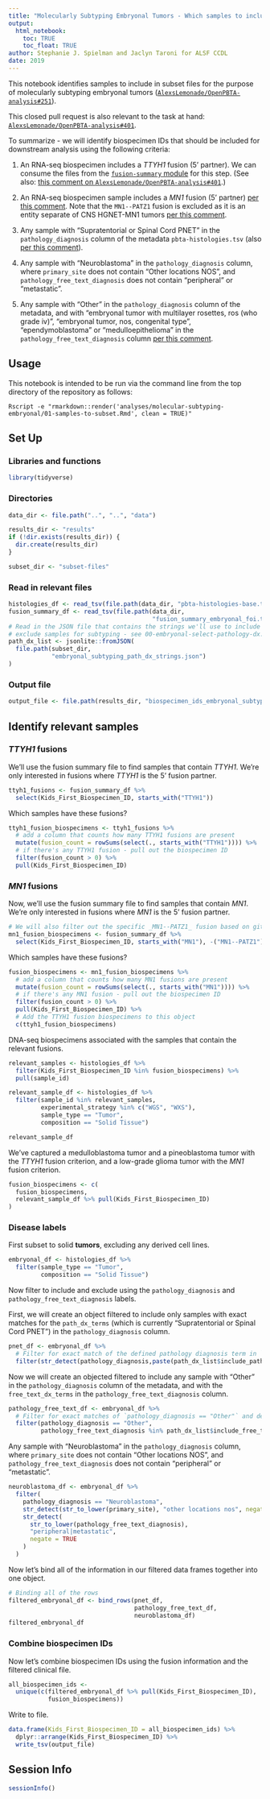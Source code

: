 ```yaml
---
title: "Molecularly Subtyping Embryonal Tumors - Which samples to include?"
output: 
  html_notebook:
    toc: TRUE
    toc_float: TRUE
author: Stephanie J. Spielman and Jaclyn Taroni for ALSF CCDL
date: 2019
---
```


This notebook identifies samples to include in subset files for the purpose of molecularly subtyping embryonal tumors ([`AlexsLemonade/OpenPBTA-analysis#251`](https://github.com/AlexsLemonade/OpenPBTA-analysis/issues/251)).

This closed pull request is also relevant to the task at hand: [`AlexsLemonade/OpenPBTA-analysis#401`](https://github.com/AlexsLemonade/OpenPBTA-analysis/pull/401).

To summarize - we will identify biospecimen IDs that should be included for downstream analysis using the following criteria:

1. An RNA-seq biospecimen includes a _TTYH1_ fusion (5' partner).
   We can consume the files from the [`fusion-summary` module](../fusion-summary/) for this step.
   (See also: [this comment on `AlexsLemonade/OpenPBTA-analysis#401`](https://github.com/AlexsLemonade/OpenPBTA-analysis/pull/401#issuecomment-573669727).)
   
2. An RNA-seq biospecimen sample includes a _MN1_ fusion (5' partner) [per this comment](https://github.com/AlexsLemonade/OpenPBTA-analysis/pull/785#issuecomment-695015488).
  Note that the `MN1--PATZ1` fusion is excluded as it is an entity separate of CNS HGNET-MN1 tumors [per this comment](https://github.com/AlexsLemonade/OpenPBTA-analysis/pull/788#discussion_r495302880).

3. Any sample with "Supratentorial or Spinal Cord PNET" in the `pathology_diagnosis` column of the metadata `pbta-histologies.tsv` (also [per this comment](https://github.com/AlexsLemonade/OpenPBTA-analysis/issues/752#issuecomment-697000066)).

4. Any sample with "Neuroblastoma" in the `pathology_diagnosis` column, where `primary_site` does not contain "Other locations NOS", and `pathology_free_text_diagnosis` does not contain "peripheral" or "metastatic".

5. Any sample with "Other" in the `pathology_diagnosis` column of the metadata, and with "embryonal tumor with multilayer rosettes, ros (who grade iv)", "embryonal tumor, nos, congenital type", "ependymoblastoma" or "medulloepithelioma" in the `pathology_free_text_diagnosis` column [per this comment](https://github.com/AlexsLemonade/OpenPBTA-analysis/issues/752#issuecomment-697000066).

## Usage

This notebook is intended to be run via the command line from the top directory
of the repository as follows:

```
Rscript -e "rmarkdown::render('analyses/molecular-subtyping-embryonal/01-samples-to-subset.Rmd', clean = TRUE)"
```

## Set Up

### Libraries and functions

```r
library(tidyverse)
```

### Directories

```r
data_dir <- file.path("..", "..", "data")

results_dir <- "results"
if (!dir.exists(results_dir)) {
  dir.create(results_dir)
}

subset_dir <- "subset-files"
```

### Read in relevant files

```r
histologies_df <- read_tsv(file.path(data_dir, "pbta-histologies-base.tsv"), guess_max = 10000)
fusion_summary_df <- read_tsv(file.path(data_dir,
                                        "fusion_summary_embryonal_foi.tsv"))
# Read in the JSON file that contains the strings we'll use to include or
# exclude samples for subtyping - see 00-embryonal-select-pathology-dx.Rmd
path_dx_list <- jsonlite::fromJSON(
  file.path(subset_dir, 
            "embryonal_subtyping_path_dx_strings.json")
)
```

### Output file

```r
output_file <- file.path(results_dir, "biospecimen_ids_embryonal_subtyping.tsv")
```

## Identify relevant samples

### _TTYH1_ fusions

We'll use the fusion summary file to find samples that contain _TTYH1_.
We're only interested in fusions where _TTYH1_ is the 5' fusion partner.

```r
ttyh1_fusions <- fusion_summary_df %>%
  select(Kids_First_Biospecimen_ID, starts_with("TTYH1"))
```

Which samples have these fusions?

```r
ttyh1_fusion_biospecimens <- ttyh1_fusions %>%
  # add a column that counts how many TTYH1 fusions are present
  mutate(fusion_count = rowSums(select(., starts_with("TTYH1")))) %>%
  # if there's any TTYH1 fusion - pull out the biospecimen ID
  filter(fusion_count > 0) %>%
  pull(Kids_First_Biospecimen_ID)
```

### _MN1_ fusions

Now, we'll use the fusion summary file to find samples that contain _MN1_.
We're only interested in fusions where _MN1_ is the 5' fusion partner.

```r
# We will also filter out the specific _MN1--PATZ1_ fusion based on github comment: https://github.com/AlexsLemonade/OpenPBTA-analysis/pull/788#discussion_r495212879
mn1_fusion_biospecimens <- fusion_summary_df %>%
  select(Kids_First_Biospecimen_ID, starts_with("MN1"), -("MN1--PATZ1"))
```

Which samples have these fusions?

```r
fusion_biospecimens <- mn1_fusion_biospecimens %>%
  # add a column that counts how many MN1 fusions are present
  mutate(fusion_count = rowSums(select(., starts_with("MN1")))) %>%
  # if there's any MN1 fusion - pull out the biospecimen ID
  filter(fusion_count > 0) %>%
  pull(Kids_First_Biospecimen_ID) %>%
  # Add the TTYH1 fusion biospecimens to this object
  c(ttyh1_fusion_biospecimens)
```

DNA-seq biospecimens associated with the samples that contain the relevant fusions.

```r
relevant_samples <- histologies_df %>%
  filter(Kids_First_Biospecimen_ID %in% fusion_biospecimens) %>%
  pull(sample_id)

relevant_sample_df <- histologies_df %>%
  filter(sample_id %in% relevant_samples,
         experimental_strategy %in% c("WGS", "WXS"),
         sample_type == "Tumor",
         composition == "Solid Tissue")

relevant_sample_df
```

We've captured a medulloblastoma tumor and a pineoblastoma tumor with the _TTYH1_ fusion criterion, and a low-grade glioma tumor with the _MN1_ fusion criterion.

```r
fusion_biospecimens <- c(
  fusion_biospecimens,
  relevant_sample_df %>% pull(Kids_First_Biospecimen_ID)
)
```

### Disease labels

First subset to solid **tumors**, excluding any derived cell lines.

```r
embryonal_df <- histologies_df %>%
  filter(sample_type == "Tumor",
         composition == "Solid Tissue")
```

Now filter to include and exclude using the `pathology_diagnosis` and `pathology_free_text_diagnosis` labels.

First, we will create an object filtered to include only samples with exact matches for the `path_dx_terms` (which is currently "Supratentorial or Spinal Cord PNET") in the `pathology_diagnosis` column.

```r
pnet_df <- embryonal_df %>%
  # Filter for exact match of the defined pathology diagnosis term in `path_dx_list$include_path_dx`
  filter(str_detect(pathology_diagnosis,paste(path_dx_list$include_path_dx, collapse = "|")))
```

Now we will create an objected filtered to include any sample with "Other" in the `pathology_diagnosis` column of the metadata, and with the `free_text_dx_terms` in the `pathology_free_text_diagnosis` column.

```r
pathology_free_text_df <- embryonal_df %>%
  # Filter for exact matches of `pathology_diagnosis == "Other"` and defined pathology free text diagnosis terms in `free_text_dx_terms`
  filter(pathology_diagnosis == "Other",
         pathology_free_text_diagnosis %in% path_dx_list$include_free_text) 
```

Any sample with "Neuroblastoma" in the `pathology_diagnosis` column, where `primary_site` does not contain "Other locations NOS", and `pathology_free_text_diagnosis` does not contain "peripheral" or "metastatic".

```r
neuroblastoma_df <- embryonal_df %>%
  filter(
    pathology_diagnosis == "Neuroblastoma",
    str_detect(str_to_lower(primary_site), "other locations nos", negate = TRUE),
    str_detect(
      str_to_lower(pathology_free_text_diagnosis),
      "peripheral|metastatic",
      negate = TRUE
    )
  )
```

Now let's bind all of the information in our filtered data frames together into one object.

```r
# Binding all of the rows
filtered_embryonal_df <- bind_rows(pnet_df,
                                   pathology_free_text_df,
                                   neuroblastoma_df)
filtered_embryonal_df
```

### Combine biospecimen IDs

Now let's combine biospecimen IDs using the fusion information and the filtered clinical file.

```r
all_biospecimen_ids <- 
  unique(c(filtered_embryonal_df %>% pull(Kids_First_Biospecimen_ID),
           fusion_biospecimens))
```

Write to file.

```r
data.frame(Kids_First_Biospecimen_ID = all_biospecimen_ids) %>%
  dplyr::arrange(Kids_First_Biospecimen_ID) %>%
  write_tsv(output_file)
```

## Session Info

```r
sessionInfo()
```
